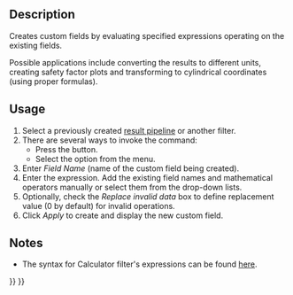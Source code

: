 <languages/>

{{Docnav
|[[FEM_PostFilterDataAtPoint|Data at Point Clip Filter]]
|[[FEM_PostCreateFunctionPlane|Plane]]
|[[FEM_Workbench|FEM]]
|IconL=FEM_PostFilterDataAtPoint.svg
|IconR=FEM_PostCreateFunctionPlane.svg
|IconC=Workbench_FEM.svg
}}

{{GuiCommand
|Name=FEM PostFilterCalculator
|MenuLocation=Results → Calculator Filter
|Workbenches=[[FEM_Workbench|FEM]]
|Version=1.1
|SeeAlso=[[FEM_PostPipelineFromResult|FEM Result pipeline]], [[FEM_tutorial|FEM tutorial]]
}}

==Description==

Creates custom fields by evaluating specified expressions operating on the existing fields.

Possible applications include converting the results to different units, creating safety factor plots and transforming to cylindrical coordinates (using proper formulas).

==Usage==

# Select a previously created [[FEM_PostPipelineFromResult|result pipeline]] or another filter.
# There are several ways to invoke the command:
#* Press the {{Button|[[Image:FEM_PostFilterCalculator.svg|16px]] [[FEM_PostFilterCalculator|Calculator Filter]]}} button.
#* Select the {{MenuCommand|Results → [[Image:FEM_PostFilterCalculator.svg|16px]] Calculator Filter}} option from the menu.
# Enter ''Field Name'' (name of the custom field being created).
# Enter the expression. Add the existing field names and mathematical operators manually or select them from the drop-down lists.
# Optionally, check the ''Replace invalid data'' box to define replacement value (0 by default) for invalid operations.
# Click ''Apply'' to create and display the new custom field.

==Notes==

* The syntax for Calculator filter's expressions can be found [https://www.paraview.org/paraview-docs/nightly/python/paraview.simple.Calculator.html here].


{{Docnav
|[[FEM_PostFilterDataAtPoint|Data at Point Clip Filter]]
|[[FEM_PostCreateFunctionPlane|Plane]]
|[[FEM_Workbench|FEM]]
|IconL=FEM_PostFilterDataAtPoint.svg
|IconR=FEM_PostCreateFunctionPlane.svg
|IconC=Workbench_FEM.svg
}}

{{FEM_Tools_navi{{#translation:}}}}
{{Userdocnavi{{#translation:}}}}